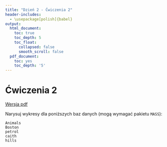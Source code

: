 ```yaml
---
title: "Dzień 2 - Ćwiczenia 2"
header-includes:
  - \usepackage[polish]{babel}
output:
  html_document:
    toc: true
    toc_depth: 5
    toc_float:
      collapsed: false
      smooth_scroll: false
  pdf_document:
    toc: yes
    toc_depth: '5'
---
```

<style type="text/css">
.title {
  display: none;
}

.table {
    width:70%;
}

#getting-started img {
  margin-right: 10px;
}

</style>



# Ćwiczenia 2

[Wersja pdf](cwiczenia2.pdf)


Narysuj wykresy dla poniższych baz danych (mogą wymagać pakietu `MASS`):
```
Animals
Boston
petrol
caith 
hills
```


</div>

